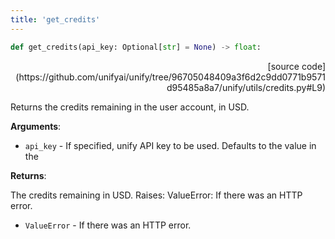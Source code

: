 ```yaml
---
title: 'get_credits'
---
```


```python
def get_credits(api_key: Optional[str] = None) -> float:
```

<p align="right">[source code](https://github.com/unifyai/unify/tree/96705048409a3f6d2c9dd0771b9571d95485a8a7/unify/utils/credits.py#L9)</p>

Returns the credits remaining in the user account, in USD.

**Arguments**:

- `api_key` - If specified, unify API key to be used. Defaults to the value in the



**Returns**:

The credits remaining in USD.
Raises:
ValueError: If there was an HTTP error.
- `ValueError` - If there was an HTTP error.